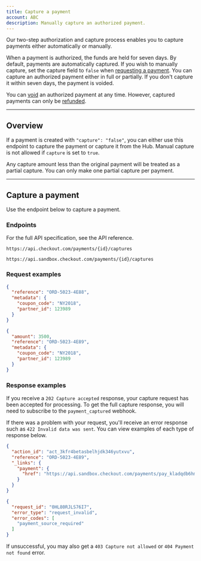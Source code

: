 ```yaml
---
title: Capture a payment
account: ABC
description: Manually capture an authorized payment.
---
```


Our two-step authorization and capture process enables you to capture payments either automatically or manually.

When a payment is authorized, the funds are held for seven days. By default, payments are automatically captured. If you wish to manually capture, set the capture field to `false` when [requesting a payment](/payments/accept-payments/request-a-card-payment). You can capture an authorized payment either in full or partially. If you don't capture it within seven days, the payment is voided.

<TipBox variant="tip">

You can [void](/payments/manage-payments/void-a-payment) an authorized payment at any time. However, captured payments can only be [refunded](/payments/manage-payments/refund-a-payment).

</TipBox>

---

## Overview

If a payment is created with `"capture": "false"`, you can either use this endpoint to capture the payment or capture it from the <ExternalLink href="https://hub.checkout.com/v2" target="_blank">Hub</ExternalLink>. Manual capture is not allowed if `capture` is set to `true`.

<TipBox variant="info" title="Partial captures">

Any capture amount less than the original payment will be treated as a partial capture. You can only make one partial capture per payment.

</TipBox>

---

## Capture a payment

Use the endpoint below to capture a payment.

### Endpoints

For the full API specification, see the <ExternalLink href="https://api-reference.checkout.com" target="_blank">API reference</ExternalLink>.

<tabs>
<tab title="Live">
<LineCodeWrapper type="post">

`https://api.checkout.com/payments/{id}/captures`

</LineCodeWrapper>
</tab>
<tab title="Sandbox">
<LineCodeWrapper type="post">

`https://api.sandbox.checkout.com/payments/{id}/captures`

</LineCodeWrapper>
</tab>
</tabs>

### Request examples

<tabs>
<tab title="Full capture">

```json
{
  "reference": "ORD-5023-4E88",
  "metadata": {
    "coupon_code": "NY2018",
    "partner_id": 123989
  }
}
```

</tab>
<tab title="Partial capture">

```json
{
  "amount": 3500,
  "reference": "ORD-5023-4E89",
  "metadata": {
    "coupon_code": "NY2018",
    "partner_id": 123989
  }
}
```

</tab>
</tabs>

### Response examples

If you receive a `202 Capture accepted` response, your capture request has been accepted for processing. To get the full capture response, you will need to subscribe to the `payment_captured` webhook.

If there was a problem with your request, you'll receive an error response such as `422 Invalid data was sent`. You can view examples of each type of response below.

<tabs>
<tab title="202 Capture accepted">

```json
{
  "action_id": "act_3kfr4betasbelhjdk346yutxvu",
  "reference": "ORD-5023-4E89",
  "_links": {
    "payment": {
      "href": "https://api.sandbox.checkout.com/payments/pay_kladqdb6hm5ebggtq45rtzjati"
    }
  }
}
```

</tab>
<tab title="422 Invalid data was sent">

```json
{
  "request_id": "0HL80RJLS76I7",
  "error_type": "request_invalid",
  "error_codes": [
    "payment_source_required"
  ]
}
```

</tab>
</tabs>

<TipBox variant="info">

If unsuccessful, you may also get a `403 Capture not allowed` or `404 Payment not found` error.

</TipBox>
